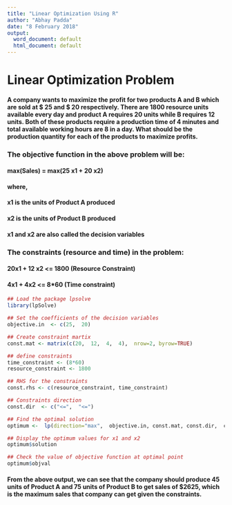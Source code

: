 ```yaml
---
title: "Linear Optimization Using R"
author: "Abhay Padda"
date: "8 February 2018"
output:
  word_document: default
  html_document: default
---
```

# Linear Optimization Problem
#### A company wants to maximize the profit for two products A and B which are sold at $ 25 and $ 20 respectively. There are 1800 resource units available every day and product A requires 20 units while B requires 12 units. Both of these products require a production time of 4 minutes and total available working hours are 8 in a day. What should be the production quantity for each of the products to maximize profits.

### The objective function in the above problem will be:

#### max(Sales) = max(25 x1 + 20 x2)

#### where,
#### x1 is the units of Product A produced
#### x2 is the units of Product B produced
#### x1 and x2 are also called the decision variables

### The constraints (resource and time) in the problem:

#### 20x1 + 12 x2 <= 1800 (Resource Constraint)
#### 4x1 + 4x2 <= 8*60 (Time constraint)
```r
## Load the package lpsolve
library(lpSolve)

## Set the coefficients of the decision variables
objective.in  <- c(25,  20)

## Create constraint martix
const.mat <- matrix(c(20,  12,  4,  4),  nrow=2, byrow=TRUE)

## define constraints
time_constraint <- (8*60)
resource_constraint <- 1800

## RHS for the constraints
const.rhs <- c(resource_constraint, time_constraint)

## Constraints direction
const.dir  <- c("<=",  "<=")

## Find the optimal solution
optimum <-  lp(direction="max",  objective.in, const.mat, const.dir,  const.rhs)
```

```r
## Display the optimum values for x1 and x2
optimum$solution

## Check the value of objective function at optimal point
optimum$objval

```

#### From the above output, we can see that the company should produce 45 units of Product A and 75 units of Product B to get sales of $2625, which is the maximum sales that company can get given the constraints.

